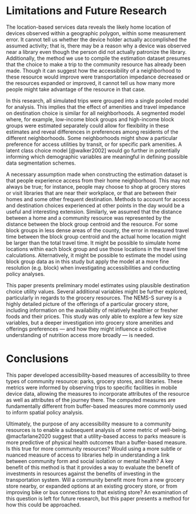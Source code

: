 # Limitations and Future Research

The location-based services data reveals the likely home location of devices 
observed within a geographic polygon, within some measurement error. 
It cannot tell us whether the device holder actually accomplished the assumed
activity; that is, there may be a reason why a device was observed near a
library even though the person did not actually patronize the library.
Additionally, the method we use to compile the estimation dataset presumes that
the choice to make a trip to the community resource has already been made. Though
it can suggest how the accessibility of a neighborhood to these resource would improve 
were transportation impedance decreased or the resources expanded or improved, 
it cannot tell us how many more people might take advantage of the resource 
in that case. 

In this research, all simulated trips were grouped into a single pooled model 
for analysis. This implies that the effect of amenities and travel impedance on 
destination choice is similar for all neighborhoods. A segmented model 
where, for example, low-income block groups and high-income block groups were
estimated separately could allow for flexibility in these estimates and reveal
differences in preferences among residents of the different neighborhoods. Some 
neighborhoods might show a particular preference for access utilities by 
transit, or for specific park amenities. A latent class choice model [@walker2002]
would go further in potentially informing which demographic variables are
meaningful in defining possible data segmentation schemes.

A necessary assumption made when constructing the estimation dataset is that
people experience access from their home neighborhood. This may not always be true;
for instance, people may choose to shop at grocery stores or visit libraries that
are near their workplace, or that are between their homes and some other 
frequent destination. Methods to account for access and destination choices
experienced at other points in the day would be a useful and interesting extension.
Similarly, we assumed that the distance between a home and a community resource
was represented by the distance between the block group centroid and the resource.
For some block groups in less dense areas of the county, the error in measured
travel time between the block group centroid and the actual home location might be
larger than the total travel time. It might be possible to simulate home locations
within each block group and use those locations in the travel time calculations. 
Alternatively, it might be possible to estimate the model using block group data
as in this study but apply the model at a more fine resolution (e.g. block) when
investigating accessibilities and conducting policy analyses.

This paper presents preliminary model estimates using plausible destination 
choice utility values. Several additional variables might be further explored,
particularly in regards to the grocery resources. The NEMS-S survey is a highly
detailed picture of the offerings of a particular grocery store, including
information on the availability of relatively healthier or fresher foods and 
their prices. This study was only able to explore a few key size variables, but 
a deeper investigation into grocery store amenities and offerings 
preferences  --- and how they might influence a collective understanding of
nutrition access more broadly --- is needed.


# Conclusions
This paper developed accessibility-based measures of accessibility to three 
types of community resource: parks, grocery stores, and libraries. These metrics
were informed by observing trips to specific facilities in mobile
device data, allowing the measures to incorporate attributes of the resource 
as well as attributes of the journey there. The computed measures are 
fundamentally different from buffer-based measures more commonly used to 
inform spatial policy analysis.

Ultimately, the purpose of any accessibility measure to a community resources 
is to enable a subsequent analysis of some metric of well-being. @macfarlane2020
suggest that a utility-based access to parks measure is more predictive of 
physical health outcomes than a buffer-based measure. Is this true for more 
community resources? Would using a more subtle or nuanced measure of access to 
libraries help in understanding a link between community form and social isolation 
or mental health? A key benefit of this method is that it provides a way to 
evaluate the benefit of investments in resources against the benefits of investing
in the transportation system. Will a community benefit more from a new grocery store
nearby, or expanded options at an existing grocery store, or from improving bike 
or bus connections to that existing store? An examination of this question is
left for future research, but this paper presents a method for how this could be
approached.
